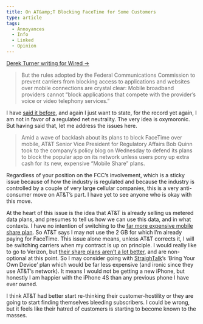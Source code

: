 ```yaml
---
title: On AT&amp;T Blocking FaceTime for Some Customers
type: article
tags:
  - Annoyances
  - Info
  - Linked
  - Opinion
---
```


[Derek Turner writing for Wired →](http://www.wired.com/threatlevel/2012/08/att-facetime)

> But the rules adopted by the Federal Communications Commission to prevent carriers from blocking access to applications and websites over mobile connections are crystal clear: Mobile broadband providers cannot “block applications that compete with the provider’s voice or video telephony services.”

I have [said it before](/linkedlist/2010/08/theres-no-way-this-would-end-well), and again I just want to state, for the record yet again, I am not in favor of a regulated net neutrality. The very idea is oxymoronic. But having said that, let me address the issues here.

> Amid a wave of backlash about its plans to block FaceTime over mobile, AT&T Senior Vice President for Regulatory Affairs Bob Quinn took to the company’s policy blog on Wednesday to defend its plans to block the popular app on its network unless users pony up extra cash for its new, expensive “Mobile Share” plans.

Regardless of your position on the FCC’s involvement, which is a sticky issue because of how the industry is regulated and because the industry is controlled by a couple of very large cellular companies, this is a very anti-consumer move on AT&T’s part. I have yet to see anyone who is okay with this move.

At the heart of this issue is the idea that AT&T is already selling us metered data plans, and presumes to tell us how we can use this data, and in what contexts. I have no intention of switching to the [far more expensive mobile share plan](/article/2012/07/att-shared-data). So AT&T says I may not use the 2 GB for which I’m already paying for FaceTime. This issue alone means, unless AT&T corrects it, I will be switching carriers when my contract is up on principle. I would really like to go to Verizon, but [their share plans aren’t a lot better](/linkedlist/2012/06/share-everything), and are non-optional at this point. So I may consider going with [StraighTalk](http://www.straighttalk.com)’s ‘Bring Your Own Device’ plan which would be far less expensive (and ironic since they use AT&T’s network). It means I would not be getting a new iPhone, but honestly I am happier with the iPhone 4S than any previous phone I have ever owned.

I think AT&T had better start re-thinking their customer-hostility or they are going to start finding themselves bleeding subscribers. I could be wrong, but it feels like their hatred of customers is starting to become known to the masses.
